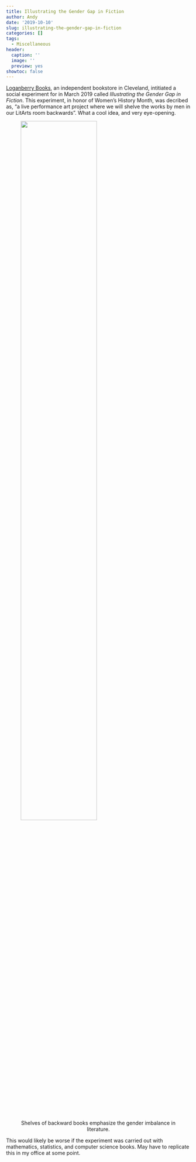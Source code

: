 ```yaml
---
title: Illustrating the Gender Gap in Fiction
author: Andy
date: '2019-10-10'
slug: illustrating-the-gender-gap-in-fiction
categories: []
tags:
  - Miscellaneous
header:
  caption: ''
  image: ''
  preview: yes
showtoc: false
---
```


[Loganberry Books](http://www.loganberrybooks.com/), an independent bookstore in Cleveland, intitiated a social experiment for in March 2019 called *Illustrating the Gender Gap in Fiction*. This experiment, in honor of Women's History Month, was decribed as, "a live performance art project where we will shelve the works by men in our LitArts room backwards". What a cool idea, and very eye-opening.

<figure>
<img src="https://img.huffingtonpost.com/asset/58bef44c1500003b16abdba9.jpeg?cache=llc8jv8akx&ops=scalefit_720_noupscale" alt="" width="70%"/>
<figcaption style="text-align:center;">Shelves of backward books emphasize the gender imbalance in literature. </figcaption>
</figure>

This would likely be worse if the experiment was carried out with mathematics, statistics, and computer science books. May have to replicate this in my office at some point.